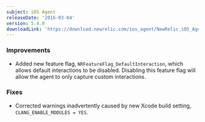 ```yaml
---
subject: iOS Agent
releaseDate: '2016-03-04'
version: 5.4.0
downloadLink: 'https://download.newrelic.com/ios_agent/NewRelic_iOS_Agent_5.4.0.zip'
---
```


### Improvements

* Added new feature flag, `NRFeatureFlag_DefaultInteraction`, which allows default interactions to be disabled. Disabling this feature flag will allow the agent to only capture custom interactions.

### Fixes

* Corrected warnings inadvertently caused by new Xcode build setting, `CLANG_ENABLE_MODULES = YES`.
